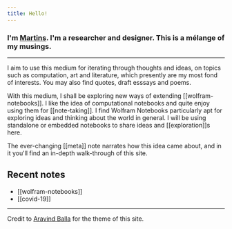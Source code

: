 ```yaml
---
title: Hello!
---
```


<p>
  <h3>
    I'm <a href="https://martinssamuel.com" target="_blank">Martins</a>. I'm a researcher and designer. This is a mélange of my musings.
  </h3>
</p>

---

I aim to use this medium for iterating through thoughts and ideas, on topics such as computation, art and literature, which presently are my most fond of interests. You may also find quotes, draft esssays and poems.

With this medium, I shall be exploring new ways of extending [[wolfram-notebooks]]. I like the idea of computational notebooks and quite enjoy using them for [[note-taking]]. I find Wolfram Notebooks particularly apt for exploring ideas and thinking about the world in general. I will be using standalone or embedded notebooks to share ideas and [[exploration]]s here.

The ever-changing [[meta]] note narrates how this idea came about, and in it you'll find an in-depth walk-through of this site.

## Recent notes
- [[wolfram-notebooks]]
- [[covid-19]]

---

Credit to <a href="https://notes.aravindballa.com/" target="_blank">Aravind Balla</a> for the theme of this site.
